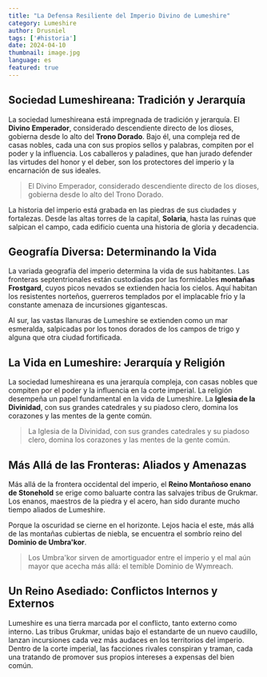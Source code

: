 ```yaml
---
title: "La Defensa Resiliente del Imperio Divino de Lumeshire"
category: Lumeshire
author: Drusniel
tags: ['#historia']
date: 2024-04-10
thumbnail: image.jpg
language: es
featured: true
---
```


## Sociedad Lumeshireana: Tradición y Jerarquía

La sociedad lumeshireana está impregnada de tradición y jerarquía. El **Divino Emperador**, considerado descendiente directo de los dioses, gobierna desde lo alto del **Trono Dorado**. Bajo él, una compleja red de casas nobles, cada una con sus propios sellos y palabras, compiten por el poder y la influencia. Los caballeros y paladines, que han jurado defender las virtudes del honor y el deber, son los protectores del imperio y la encarnación de sus ideales.

> El Divino Emperador, considerado descendiente directo de los dioses, gobierna desde lo alto del Trono Dorado.

La historia del imperio está grabada en las piedras de sus ciudades y fortalezas. Desde las altas torres de la capital, **Solaria**, hasta las ruinas que salpican el campo, cada edificio cuenta una historia de gloria y decadencia.

## Geografía Diversa: Determinando la Vida

La variada geografía del imperio determina la vida de sus habitantes. Las fronteras septentrionales están custodiadas por las formidables **montañas Frostgard**, cuyos picos nevados se extienden hacia los cielos. Aquí habitan los resistentes norteños, guerreros templados por el implacable frío y la constante amenaza de incursiones gigantescas.

Al sur, las vastas llanuras de Lumeshire se extienden como un mar esmeralda, salpicadas por los tonos dorados de los campos de trigo y alguna que otra ciudad fortificada.

## La Vida en Lumeshire: Jerarquía y Religión

La sociedad lumeshireana es una jerarquía compleja, con casas nobles que compiten por el poder y la influencia en la corte imperial. La religión desempeña un papel fundamental en la vida de Lumeshire. La **Iglesia de la Divinidad**, con sus grandes catedrales y su piadoso clero, domina los corazones y las mentes de la gente común.

> La Iglesia de la Divinidad, con sus grandes catedrales y su piadoso clero, domina los corazones y las mentes de la gente común.

## Más Allá de las Fronteras: Aliados y Amenazas

Más allá de la frontera occidental del imperio, el **Reino Montañoso enano de Stonehold** se erige como baluarte contra las salvajes tribus de Grukmar. Los enanos, maestros de la piedra y el acero, han sido durante mucho tiempo aliados de Lumeshire.

Porque la oscuridad se cierne en el horizonte. Lejos hacia el este, más allá de las montañas cubiertas de niebla, se encuentra el sombrío reino del **Dominio de Umbra'kor**. 

> Los Umbra'kor sirven de amortiguador entre el imperio y el mal aún mayor que acecha más allá: el temible Dominio de Wymreach.

## Un Reino Asediado: Conflictos Internos y Externos

Lumeshire es una tierra marcada por el conflicto, tanto externo como interno. Las tribus Grukmar, unidas bajo el estandarte de un nuevo caudillo, lanzan incursiones cada vez más audaces en los territorios del imperio. Dentro de la corte imperial, las facciones rivales conspiran y traman, cada una tratando de promover sus propios intereses a expensas del bien común.
